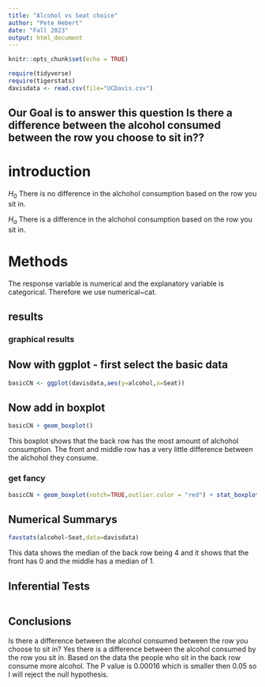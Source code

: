 ```yaml
---
title: "Alcohol vs Seat choice"
author: "Pete Hebert"
date: "Fall 2023"
output: html_document
---
```


```r
knitr::opts_chunk$set(echo = TRUE)
```

```r
require(tidyverse)
require(tigerstats)
davisdata <- read.csv(file="UCDavis.csv")
```
## Our Goal is to answer this question Is there a difference between the alcohol consumed between the row you choose to sit in??

# introduction  

$H_0$ There is no difference in the alchohol consumption based on the row you sit in.

$H_a$ There is a difference in the alchohol consumption based on the row you sit in.

# Methods 

The response variable is numerical and the explanatory variable is categorical. Therefore we use numerical~cat.

## results 

### graphical results  

## Now with ggplot - first select the basic data

```r
basicCN <- ggplot(davisdata,aes(y=alcohol,x=Seat))
```
## Now add in boxplot

```r
basicCN + geom_boxplot()
```
 
 
 This boxplot shows that the back row has the most amount of alchohol consumption. The front and middle row has a very little difference between the alchohol they consume. 

  
### get fancy  


```r
basicCN + geom_boxplot(notch=TRUE,outlier.color = "red") + stat_boxplot(geom ='errorbar') + labs(title="Fancy notch boxplot \n with 2 lines")
```


## Numerical Summarys 


```r
favstats(alcohol~Seat,data=davisdata)
```

This data shows the median of the back row being 4 and it shows that the front has 0 and the middle has a median of 1.

## Inferential Tests

```r

```


## Conclusions

Is there a difference between the alcohol consumed between the row you choose to sit in? Yes there is a difference between the alcohol consumed by the row you sit in. Based on the data the people who sit in the back row consume more alcohol. The P value is 0.00016 which is smaller then 0.05 so I will reject the null hypothesis.

